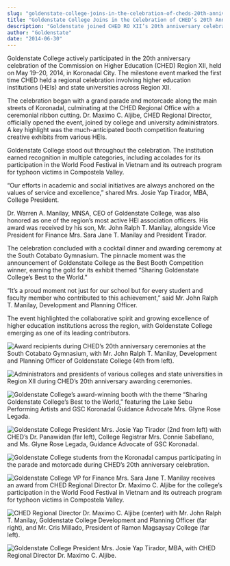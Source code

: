 ```yaml
---
slug: "goldenstate-college-joins-in-the-celebration-of-cheds-20th-anniversary-wins-the-gold-in-the-booth-competition"
title: "Goldenstate College Joins in the Celebration of CHED’s 20th Anniversary, Wins the Gold in the Booth Competition"
description: "Goldenstate joined CHED RO XII’s 20th anniversary celebration with HEIs across Region XII..."
author: "Goldenstate"
date: "2014-06-30"
---
```


Goldenstate College actively participated in the 20th anniversary celebration of the Commission on Higher Education (CHED) Region XII, held on May 19–20, 2014, in Koronadal City. The milestone event marked the first time CHED held a regional celebration involving higher education institutions (HEIs) and state universities across Region XII.

The celebration began with a grand parade and motorcade along the main streets of Koronadal, culminating at the CHED Regional Office with a ceremonial ribbon cutting. Dr. Maximo C. Aljibe, CHED Regional Director, officially opened the event, joined by college and university administrators. A key highlight was the much-anticipated booth competition featuring creative exhibits from various HEIs.

Goldenstate College stood out throughout the celebration. The institution earned recognition in multiple categories, including accolades for its participation in the World Food Festival in Vietnam and its outreach program for typhoon victims in Compostela Valley.

“Our efforts in academic and social initiatives are always anchored on the values of service and excellence,” shared Mrs. Josie Yap Tirador, MBA, College President.

Dr. Warren A. Manilay, MNSA, CEO of Goldenstate College, was also honored as one of the region’s most active HEI association officers. His award was received by his son, Mr. John Ralph T. Manilay, alongside Vice President for Finance Mrs. Sara Jane T. Manilay and President Tirador.

The celebration concluded with a cocktail dinner and awarding ceremony at the South Cotabato Gymnasium. The pinnacle moment was the announcement of Goldenstate College as the Best Booth Competition winner, earning the gold for its exhibit themed “Sharing Goldenstate College’s Best to the World.”

“It’s a proud moment not just for our school but for every student and faculty member who contributed to this achievement,” said Mr. John Ralph T. Manilay, Development and Planning Officer.

The event highlighted the collaborative spirit and growing excellence of higher education institutions across the region, with Goldenstate College emerging as one of its leading contributors.

![Award recipients during CHED’s 20th anniversary ceremonies at the South Cotabato Gymnasium, with Mr. John Ralph T. Manilay, Development and Planning Officer of Goldenstate College (4th from left).](https://www.goldenstate.edu.ph/wp-content/uploads/2020/03/ched-2014-02.jpg)

![Administrators and presidents of various colleges and state universities in Region XII during CHED’s 20th anniversary awarding ceremonies.](https://www.goldenstate.edu.ph/wp-content/uploads/2020/03/ched-2014-03.jpg)

![Goldenstate College’s award-winning booth with the theme “Sharing Goldenstate College’s Best to the World,” featuring the Lake Sebu Performing Artists and GSC Koronadal Guidance Advocate Mrs. Glyne Rose Legada.](https://www.goldenstate.edu.ph/wp-content/uploads/2020/03/ched-2014-04.jpg)

![Goldenstate College President Mrs. Josie Yap Tirador (2nd from left) with CHED’s Dr. Panawidan (far left), College Registrar Mrs. Connie Sabellano, and Ms. Glyne Rose Legada, Guidance Advocate of GSC Koronadal.](https://www.goldenstate.edu.ph/wp-content/uploads/2020/03/ched-2014-05.jpg)

![Goldenstate College students from the Koronadal campus participating in the parade and motorcade during CHED’s 20th anniversary celebration.](https://www.goldenstate.edu.ph/wp-content/uploads/2020/03/ched-2014-06.jpg)

![Goldenstate College VP for Finance Mrs. Sara Jane T. Manilay receives an award from CHED Regional Director Dr. Maximo C. Aljibe for the college’s participation in the World Food Festival in Vietnam and its outreach program for typhoon victims in Compostela Valley.](https://www.goldenstate.edu.ph/wp-content/uploads/2020/03/ched-2014-07.jpg)

![CHED Regional Director Dr. Maximo C. Aljibe (center) with Mr. John Ralph T. Manilay, Goldenstate College Development and Planning Officer (far right), and Mr. Cris Millado, President of Ramon Magsaysay College (far left).](https://www.goldenstate.edu.ph/wp-content/uploads/2020/03/ched-2014-08.jpg)

![Goldenstate College President Mrs. Josie Yap Tirador, MBA, with CHED Regional Director Dr. Maximo C. Aljibe.](https://www.goldenstate.edu.ph/wp-content/uploads/2020/03/ched-2014-09.jpg)
